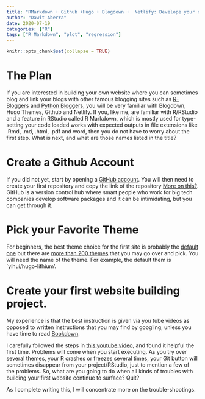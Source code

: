 ```yaml
---
title: "RMarkdown + Github +Hugo + Blogdown +  Netlify: Develope your own blogging site"
author: "Dawit Aberra"
date: 2020-07-19
categories: ["R"]
tags: ["R Markdown", "plot", "regression"]
---
```


```r
knitr::opts_chunk$set(collapse = TRUE)
```

# The Plan
If you are interested in building your own website where you can sometimes blog and link your blogs with other famous blogging sites such as [R-Bloggers](https://www.r-bloggers.com/) and [Python Bloggers](https://python-bloggers.com/), you will be very familiar with Blogdown, Hugo Themes, Github and Netlify. If you, like me,  are familiar with R/RStudio and a feature in RStudio called R Markdown, which is mostly used for type-setting your code loaded works with expected outputs in file extensions like .Rmd, .md, .html, .pdf and word, then you do not have to worry about the first step. What is next, and what are those names listed in the title?

# Create a Github Account
If you did not yet, start by opening a [GitHub account](https://github.com/). You will then need to create your first repository and copy the link of the repository [More on this?](https://docs.github.com/en/desktop/installing-and-configuring-github-desktop/creating-your-first-repository-using-github-desktop).
GitHub is a version control hub where smart people who work for big tech companies develop software packages and it can be intimidating, but you can get through it.

# Pick your Favorite Theme
For beginners, the best theme choice for the first site is probably the [default one](https://github.com/yihui/hugo-lithium.git) but there are [more than 200 themes](https://themes.gohugo.io/) that you may go over and pick. You will need 
the name of the theme. For example, the default them is `yihui/hugo-lithium'.

# Create your first website building project.
My experience is that the best instruction is given via you tube videos as opposed to written instructions that you may find by googling, unless you have time to read [Bookdown](https://bookdown.org/yihui/blogdown/a-quick-example.html). 

I  carefully followed the steps in [this youtube video](https://www.youtube.com/watch?v=OG_i6WzRvL4), and found it helpful the first time. Problems will come when you start executing. As you try over several themes, your R crashes or freezes several times, your Git button will sometimes disappear from your project/RStudio, just to mention a few of the problems. So, what are you going to do when all kinds of troubles with building your first website continue to surface? Quit? 

As I complete writing this, I will concentrate more on the trouble-shootings. 



